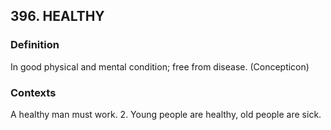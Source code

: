 ## 396. HEALTHY
### Definition
In good physical and mental condition; free from disease. (Concepticon)

### Contexts
A healthy man must work. 2. Young people are healthy, old people are sick.

